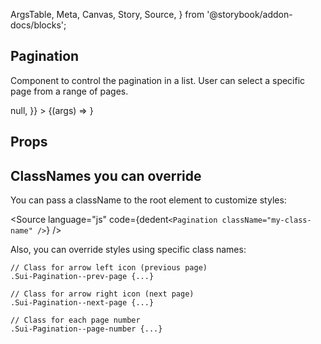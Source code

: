   ArgsTable,
  Meta,
  Canvas,
  Story,
  Source,
} from '@storybook/addon-docs/blocks';

<Meta title="Components/Pagination" component={Pagination} />

## Pagination

Component to control the pagination in a list. User can select a specific page from a range of pages.

<Canvas>
  <Story
    name="Basic"
    args={{
      totalPages: 293,
      currentPage: 1,
      onChangePage: (page) => null,
    }}
  >
    {(args) => <Pagination {...args} />}
  </Story>
</Canvas>

## Props

<ArgsTable of={Pagination} />

## ClassNames you can override

You can pass a className to the root element to customize styles:

<Source language="js" code={dedent`<Pagination className="my-class-name" />`} />

Also, you can override styles using specific class names:

```
// Class for arrow left icon (previous page)
.Sui-Pagination--prev-page {...}

// Class for arrow right icon (next page)
.Sui-Pagination--next-page {...}

// Class for each page number
.Sui-Pagination--page-number {...}

```
